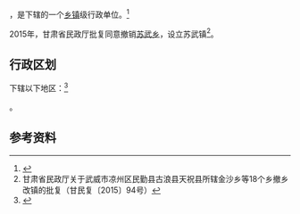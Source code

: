 {{中国乡级行政区
|景观照片文件名 = File:羊路中學.JPG
|景观照片描述 = 羊路中學學校大門
|62/06/21/205/000}}

'''{{PAGENAMEBASE}}'''，是{{PRC admin/fullname|62/06/21/205/000|3}}下辖的一个[[乡镇|乡镇]]级行政单位。<ref>{{PRC admin/ref sgc|{{PRC admin/parent|62/06/21/205/000}}}}</ref>

2015年，甘肃省民政厅批复同意撤销[[苏武乡|苏武乡]]，设立苏武镇<ref>甘肃省民政厅关于武威市凉州区民勤县古浪县天祝县所辖金沙乡等18个乡撤乡改镇的批复（甘民复〔2015〕94号）</ref>。

== 行政区划 ==

{{PAGENAMEBASE}}下辖以下地区：<ref>{{PRC admin/ref sgc|62/06/21/205/000}}</ref>

{{PRC admin/children|62/06/21/205/000}}。

== 参考资料 ==

{{reflist}}

{{行政区划小作品}}
{{PRC admin/navcat|62/06/21/205/000}}